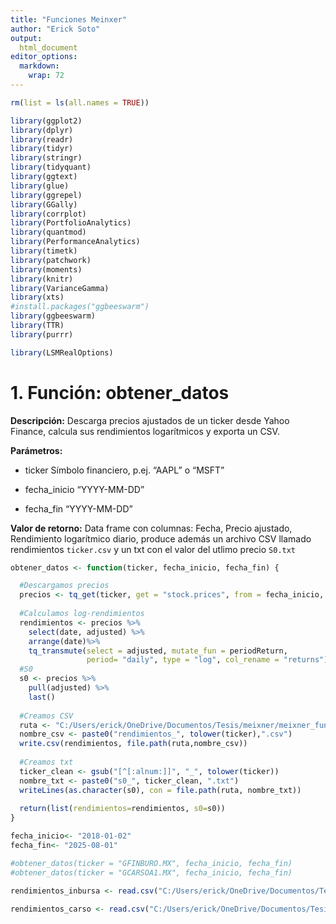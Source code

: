 ```yaml
---
title: "Funciones Meinxer"
author: "Erick Soto"
output: 
  html_document
editor_options: 
  markdown: 
    wrap: 72
---
```


```r
rm(list = ls(all.names = TRUE))
```

```r
library(ggplot2)
library(dplyr)
library(readr)
library(tidyr)
library(stringr)
library(tidyquant)
library(ggtext)
library(glue)
library(ggrepel)
library(GGally)
library(corrplot)
library(PortfolioAnalytics)
library(quantmod)
library(PerformanceAnalytics)
library(timetk)
library(patchwork)
library(moments)
library(knitr)
library(VarianceGamma)
library(xts)
#install.packages("ggbeeswarm")
library(ggbeeswarm)
library(TTR)
library(purrr)

library(LSMRealOptions)
```


# 1. Función: obtener_datos 

**Descripción:** Descarga precios ajustados de un ticker desde Yahoo
Finance, calcula sus rendimientos logarítmicos y exporta un CSV.

**Parámetros:**

-   ticker Símbolo financiero, p.ej. "AAPL" o "MSFT"

-   fecha_inicio "YYYY-MM-DD"

-   fecha_fin "YYYY-MM-DD"

**Valor de retorno:**
Data frame con columnas: Fecha, Precio ajustado, Rendimiento logarítmico diario, produce además un archivo CSV llamado rendimientos `ticker.csv` y un txt con el valor del utlimo precio `S0.txt`

```r

obtener_datos <- function(ticker, fecha_inicio, fecha_fin) {

  #Descargamos precios
  precios <- tq_get(ticker, get = "stock.prices", from = fecha_inicio, to = fecha_fin)
  
  #Calculamos log-rendimientos
  rendimientos <- precios %>% 
    select(date, adjusted) %>%
    arrange(date)%>%
    tq_transmute(select = adjusted, mutate_fun = periodReturn, 
                 period= "daily", type = "log", col_rename = "returns")
  #S0
  s0 <- precios %>%
    pull(adjusted) %>%
    last()
  
  #Creamos CSV
  ruta <- "C:/Users/erick/OneDrive/Documentos/Tesis/meixner/meixner_functions/data"
  nombre_csv <- paste0("rendimientos_", tolower(ticker),".csv")
  write.csv(rendimientos, file.path(ruta,nombre_csv))
  
  #Creamos txt
  ticker_clean <- gsub("[^[:alnum:]]", "_", tolower(ticker))
  nombre_txt <- paste0("s0_", ticker_clean, ".txt")
  writeLines(as.character(s0), con = file.path(ruta, nombre_txt))
  
  return(list(rendimientos=rendimientos, s0=s0))
}


```



```r

fecha_inicio<- "2018-01-02"
fecha_fin<- "2025-08-01"

#obtener_datos(ticker = "GFINBURO.MX", fecha_inicio, fecha_fin)
#obtener_datos(ticker = "GCARSOA1.MX", fecha_inicio, fecha_fin)

rendimientos_inbursa <- read.csv("C:/Users/erick/OneDrive/Documentos/Tesis/meixner/meixner_functions/data/rendimientos_gfinburo.mx.csv")

rendimientos_carso <- read.csv("C:/Users/erick/OneDrive/Documentos/Tesis/meixner/meixner_functions/data/rendimientos_gcarsoa1.mx.csv")

```

